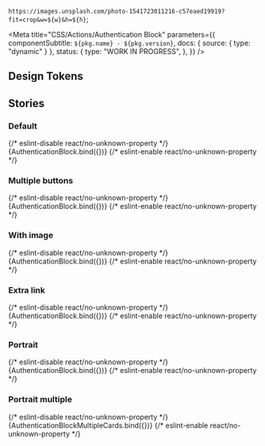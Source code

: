 
  `https://images.unsplash.com/photo-1541723011216-c57eaed19919?fit=crop&w=${w}&h=${h}`;

<Meta
  title="CSS/Actions/Authentication Block"
  parameters={{
    componentSubtitle: `${pkg.name} - ${pkg.version}`,
    docs: { source: { type: "dynamic" } },
    status: {
      type: "WORK IN PROGRESS",
    },
  }}
/>

<Description markdown={readme} />

## Design Tokens

<DesignTokenDocBlock categoryName="AuthenticationBlock" viewType="table" />

## Stories

### Default

<Canvas>
  {/* eslint-disable react/no-unknown-property */}
  <Story name="Default" args={defaultArgs}>
    {AuthenticationBlock.bind({})}
  </Story>
  {/* eslint-enable react/no-unknown-property */}
</Canvas>

### Multiple buttons

<Canvas>
  {/* eslint-disable react/no-unknown-property */}
  <Story
    name="Multiple buttons"
    args={{
      ...defaultArgs,
      content: {
        links: [
          { href: "#example-link", type: "internal", textContent: "Internal link" },
          { href: "https://example.com", type: "external", textContent: "External link" },
        ],
      },
    }}
  >
    {AuthenticationBlock.bind({})}
  </Story>
  {/* eslint-enable react/no-unknown-property */}
</Canvas>

### With image

<Canvas>
  {/* eslint-disable react/no-unknown-property */}
  <Story
    name="With image"
    args={{
      ...defaultArgs,
      header: { ...defaultArgs.header, image: { src: brandImage(80, 80), alt: "regenboog merk" } },
      content: {
        links: [
          { href: "#example-link", type: "internal", textContent: "Internal link" },
          { href: "https://example.com", type: "external", textContent: "External link" },
        ],
      },
    }}
  >
    {AuthenticationBlock.bind({})}
  </Story>
  {/* eslint-enable react/no-unknown-property */}
</Canvas>

### Extra link

<Canvas>
  {/* eslint-disable react/no-unknown-property */}
  <Story
    name="Extra link"
    args={{
      ...defaultArgs,
      header: { ...defaultArgs.header, image: { src: brandImage(80, 80), alt: "regenboog merk" } },
      content: {
        links: [
          { href: "#example-link", type: "internal", textContent: "Internal link" },
          { href: "https://example.com", type: "external", textContent: "External link" },
        ],
      },
      footer: {
        label: "or",
        link: { href: "https://example.com", type: "external", textContent: "Gebruik een Europees erkend middel" },
        image: { src: brandImage(80, 80), alt: "regenboog merk" },
      },
    }}
  >
    {AuthenticationBlock.bind({})}
  </Story>
  {/* eslint-enable react/no-unknown-property */}
</Canvas>

### Portrait

<Canvas>
  {/* eslint-disable react/no-unknown-property */}
  <Story
    name="Portrait"
    args={{
      ...defaultArgs,
      type: "portrait",
      header: { ...defaultArgs.header, image: { src: brandImage(80, 80), alt: "regenboog merk" } },
      footer: {
        label: "or",
        link: { href: "https://example.com", type: "external", textContent: "Gebruik een Europees erkend middel" },
        image: { src: brandImage(80, 80), alt: "regenboog merk" },
      },
    }}
  >
    {AuthenticationBlock.bind({})}
  </Story>
  {/* eslint-enable react/no-unknown-property */}
</Canvas>

### Portrait multiple

<Canvas>
  {/* eslint-disable react/no-unknown-property */}
  <Story name="Portrait multiple">{AuthenticationBlockMultipleCards.bind({})}</Story>
  {/* eslint-enable react/no-unknown-property */}
</Canvas>
